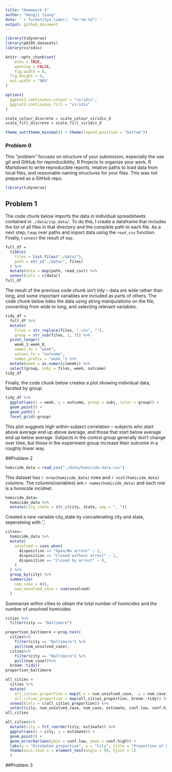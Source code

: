 ```yaml
---
title: "Homework 5"
author: "Hongji Jiang"
date: '`r format(Sys.time(), "%Y-%m-%d")`'
output: github_document
---
```


```r
library(tidyverse)
library(p8105.datasets)
library(viridis)

knitr::opts_chunk$set(
	echo = TRUE,
	warning = FALSE,
	fig.width = 8, 
  fig.height = 6,
  out.width = "90%"
)

options(
  ggplot2.continuous.colour = "viridis",
  ggplot2.continuous.fill = "viridis"
)

scale_colour_discrete = scale_colour_viridis_d
scale_fill_discrete = scale_fill_viridis_d

theme_set(theme_minimal() + theme(legend.position = "bottom"))
```


### Problem 0

This "problem" focuses on structure of your submission, especially the use git and GitHub for reproducibility, R Projects to organize your work, R Markdown to write reproducible reports, relative paths to load data from local files, and reasonable naming structures for your files. This was not prepared as a GitHub repo.

```r
library(tidyverse)
```


## Problem 1

The code chunk below imports the data in individual spreadsheets contained in `./data/zip_data/`. To do this, I create a dataframe that includes the list of all files in that directory and the complete path to each file. As a next step, I `map` over paths and import data using the `read_csv` function. Finally, I `unnest` the result of `map`.

```r
full_df = 
  tibble(
    files = list.files("./data/"),
    path = str_c("./data/", files)
  ) %>% 
  mutate(data = map(path, read_csv)) %>% 
  unnest(cols = c(data))
full_df
```

The result of the previous code chunk isn't tidy -- data are wide rather than long, and some important variables are included as parts of others. The code chunk below tides the data using string manipulations on the file, converting from wide to long, and selecting relevant variables. 

```r
tidy_df = 
  full_df %>% 
  mutate(
    files = str_replace(files, ".csv", ""),
    group = str_sub(files, 1, 3)) %>% 
  pivot_longer(
    week_1:week_8,
    names_to = "week",
    values_to = "outcome",
    names_prefix = "week_") %>% 
  mutate(week = as.numeric(week)) %>% 
  select(group, subj = files, week, outcome)
tidy_df
```

Finally, the code chunk below creates a plot showing individual data, faceted by group. 

```r
tidy_df %>% 
  ggplot(aes(x = week, y = outcome, group = subj, color = group)) + 
  geom_point() + 
  geom_path() + 
  facet_grid(~group)
```

This plot suggests high within-subject correlation -- subjects who start above average end up above average, and those that start below average end up below average. Subjects in the control group generally don't change over time, but those in the experiment group increase their outcome in a roughly linear way.

##Problem 2

```r
homicide_data = read_csv("./data/homicide-data.csv")
```
This dataset has `r nrow(homicide_data)` rows and `r ncol(homicide_data)` columns. The columns(variables) are `r names(homicide_data)` and each row is a homicide incidnet.

```r
homicide_data=
  homicide_data %>%
  mutate(city_state = str_c(city, state, sep = ", "))
```
Created a new variable city_state by concatenating city and state, seperateing with ','.

```r
cities=
  homicide_data %>%
  mutate(
    unsolved = case_when(
      disposition == "Open/No arrest" ~ 1,
      disposition == "Closed without arrest" ~ 1,
      disposition == "Closed by arrest" ~ 0,
    )
  ) %>%
  group_by(city) %>%
  summarize(
    num_case = n(),
    num_unsolved_case = sum(unsolved)
  )
```
Summarize within cities to obtain the total number of homicides and the number of unsolved homicides 

```r
cities %>% 
  filter(city == "Baltimore")
```

```r
proportion_baltimore <-prop.test(
  cities%>%
    filter(city == "Baltimore") %>% 
    pull(num_unsolved_case), 
  cities%>%
    filter(city == "Baltimore") %>% 
    pull(num_case))%>%
  broom::tidy()
proportion_baltimore
```


```r
all_cities = 
  cities %>%
  mutate(
    all_cities_proportion = map2(.x = num_unsolved_case, .y = num_case, ~prop.test(x = .x, n = .y)),
    all_cities_proportion = map(all_cities_proportion, broom::tidy)) %>% 
  unnest(cols = c(all_cities_proportion)) %>%
  select(city, num_unsolved_case, num_case, estimate, conf.low, conf.high)
all_cities
```

```r
all_cities%>%
  mutate(city = fct_reorder(city, estimate)) %>%
  ggplot(aes(x = city, y = estimate)) +
  geom_point() +
  geom_errorbar(aes(ymin = conf.low, ymax = conf.high)) +
  labs(y = "Estimated proportion", x = "City", title = "Proportion of Unsolved Homicide Cases") +
  theme(axis.text.x = element_text(angle = 90, hjust = 1)
  ) 
```

##Problem 3



